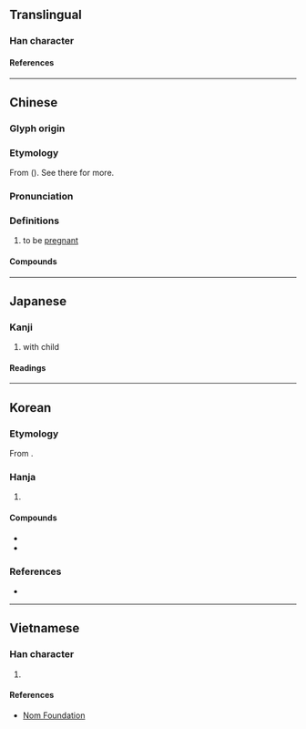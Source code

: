 {{character info}}
==Translingual==

===Han character===
{{Han char|rn=38|rad=女|as=07|sn=10|four=41432|canj=VMMV|ids=⿰女辰}}

====References====
{{Han ref|kx=0263.010|dkj=06322|dj=0529.310|hdz=21050.090|uh=5A20}}

----

==Chinese==
{{zh-forms|alt=震}}

===Glyph origin===
{{Han etym}}
{{Han compound|女|辰|c1=s|c2=p|ls=psc|t1=female}}

===Etymology===
From {{och-l|震|to shake; to rouse}} ({{zh-ref|Schuessler, 2007}}). See there for more.

===Pronunciation===
{{zh-pron
|m=shēn
|c=san1,zan3
|mn=sin
|mc=y
|oc=y
|ma=
|cat=v
}}

===Definitions===
{{zh-hanzi}}

# to be [[pregnant]]

====Compounds====
{{zh-der|妊娠紋|妊娠|有娠|任娠|娩娠|懷娠}}

----

==Japanese==

===Kanji===
{{ja-kanji|grade=c|rs=女07}}

# with child

====Readings====
{{ja-readings
|goon=しん
|kanon=しん
|kun=たさん
}}

----

==Korean==

===Etymology===
From {{der|ko|ltc|-}} {{ltc-l|娠|id=1}}. {{hanja-hunmong|신|sin|天倫#상33B}}

===Hanja===
{{ko-hanja-search}}
{{ko-hanja|[[아이]] [[배다|밸]]|신}}

# {{hanja form of|신|with child}}

====Compounds====
{{der-top|Compounds}}
* {{ko-l|임신|妊娠}}
* {{ko-l|임신부|妊娠婦}}
{{der-bottom}}

===References===
* {{R:hanjadoc|2252}}

----

==Vietnamese==

===Han character===
{{vi-readings|reading=thần|rs=女07}}

# {{rfdef|vi|sort=女07}}

====References====
* [http://nomfoundation.org/common/nom_details.php?codepoint=5a20 Nom Foundation]